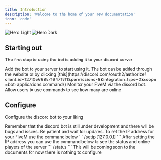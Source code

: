 ```yaml
---
title: Introduction
description: 'Welcome to the home of your new documentation'
icon: 'code'
---
```


<img
  className="block dark:hidden"
  src="https://cdn.assistantscenter.com/lzq0tuub"
  alt="Hero Light"
/>
<img
  className="hidden dark:block"
  src="https://cdn.assistantscenter.com/lzq0tuub"
  alt="Hero Dark"
/>

## Starting out

The first step to using the bot is adding it to your disocrd server

<CardGroup cols={2}>
  <Card
    title="Add The Bot"
    icon="plus"
    href="https://discord.com/oauth2/authorize?client_id=1271056685716471911&permissions=8&integration_type=0&scope=bot+applications.commands"
  >
    Add the bot to your server to start using it. The bot can be added through the website or by clicking [this](https://discord.com/oauth2/authorize?client_id=1271056685716471911&permissions=8&integration_type=0&scope=bot+applications.commands)
  </Card>
  <Card
    title="Monitor FiveM Server"
    icon="monitor-waveform"
  >
    Monitor your FiveM via the discord bot. Allow users to use commands to see how many are online
  </Card>
</CardGroup>

## Configure

Configure the discord bot to your liking

<Note>
  Remember that the discord bot is still under development and there will be bugs and issues. Be patient and wait for updates.
</Note>

<CardGroup cols={2}>
  <Card
    title="Configure For FiveM"
    icon="gear"
  >
  To set the IP address for your FiveM use the command below
```
/setip [127.0.0.1]
```
After setting the IP address you can use the command below to see the status and online players of the server
```
/status
```
  </Card>
  <Card
    title="Configure For Discord Server"
    icon="discord"
    href="https://fivecord.mintlify.app/introduction"
  >
    <Note>
  This will be coming soon to the documents for now there is nothing to configure
</Note>
  </Card>

</CardGroup>
